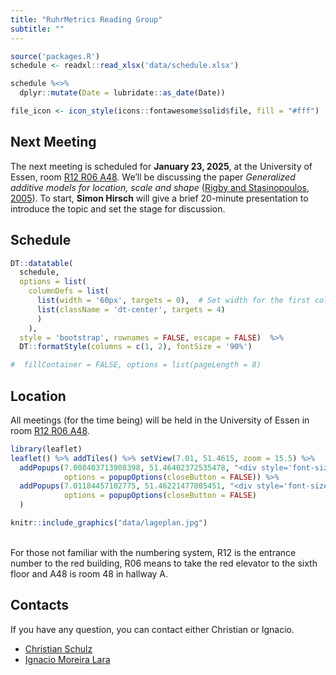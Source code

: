 ---
title: "RuhrMetrics Reading Group"
subtitle: ""
---

```{r setup, inculde = FALSE, echo = FALSE, message = FALSE, warning = FALSE}
source('packages.R')
schedule <- readxl::read_xlsx('data/schedule.xlsx')

schedule %<>%
  dplyr::mutate(Date = lubridate::as_date(Date))

file_icon <- icon_style(icons::fontawesome$solid$file, fill = "#fff")

```

## Next Meeting

The next meeting is scheduled for __January 23, 2025__, at the University of Essen, room [R12 R06 A48](#location). We’ll be discussing the paper _Generalized additive models for location, scale
and shape_ (<a href = "paper/Rigby-Generalized_additive_models_for_location_scale_and_shape.pdf" download="Rigby-Generalized_additive_models_for_location_scale_and_shape.pdf">Rigby and Stasinopoulos, 2005</a>). To start, __Simon Hirsch__ will give a brief 20-minute presentation to introduce the topic and set the stage for discussion.

## Schedule 

```{r DT Schedule, echo = FALSE}

DT::datatable(
  schedule, 
  options = list(
    columnDefs = list(
      list(width = '60px', targets = 0),  # Set width for the first column
      list(className = 'dt-center', targets = 4)
      )
    ),
  style = 'bootstrap', rownames = FALSE, escape = FALSE)  %>%  
  DT::formatStyle(columns = c(1, 2), fontSize = '90%')

#  fillContainer = FALSE, options = list(pageLength = 8)
```

## Location

All meetings (for the time being) will be held in the University of Essen in room [R12
R06 A48](https://www.wiwi.uni-due.de/organisation/gebaeude/r12r06a/).

```{r map, out.width='95%', fig.height = 3, fig.align = 'center', eval=require('leaflet'), echo = FALSE}
library(leaflet)
leaflet() %>% addTiles() %>% setView(7.01, 51.4615, zoom = 15.5) %>%
  addPopups(7.008403713908398, 51.46402372535478, "<div style='font-size:12px;text-align:center;'><b>Econometric Chair</b></div>",
            options = popupOptions(closeButton = FALSE)) %>%
  addPopups(7.01184457102775, 51.46221477005451, "<div style='font-size:12px;text-align:center;'><b>Subway station</b></div> <div style='font-size:10px;text-align:center;'>Rheinischer Platz</div>",
            options = popupOptions(closeButton = FALSE)
  )
```

```{r lageplan, out.width='48%', fig.height = 2.5, fig.align = 'center', echo=FALSE, include = FALSE}
knitr::include_graphics("data/lageplan.jpg")
```

<br>
For those not familiar with the numbering system, R12 is the entrance number to the red building, R06 means to take the red elevator to the sixth floor and A48 is room 48 in hallway A. 



## Contacts

If you have any question,  you can contact either Christian or Ignacio.

- [Christian Schulz](mailto:christian.schulz@vwl.uni-due.de?subject=Ruhrmetrics%20Reading%20Group)
- [Ignacio Moreira Lara](mailto:Ignacio.moreira-lara@vwl.uni-due.de?subject=Ruhrmetrics%20Reading%20Group)
